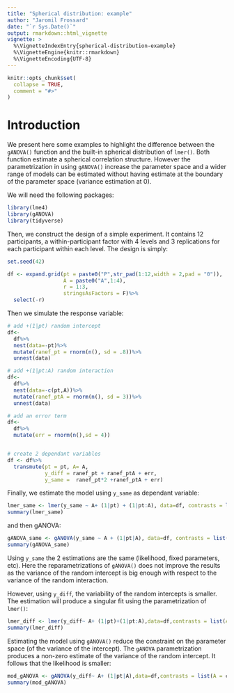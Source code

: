 ```yaml
---
title: "Spherical distribution: example"
author: "Jaromil Frossard"
date: "`r Sys.Date()`"
output: rmarkdown::html_vignette
vignette: >
  %\VignetteIndexEntry{spherical-distribution-example}
  %\VignetteEngine{knitr::rmarkdown}
  %\VignetteEncoding{UTF-8}
---
```


```r
knitr::opts_chunk$set(
  collapse = TRUE,
  comment = "#>"
)
```

# Introduction

We present here some examples to highlight the difference between the `gANOVA()` function and the built-in spherical distribution of `lmer()`. Both function estimate a spherical correlation structure. However the parametrization in using `gANOVA()` increase the parameter space and a wider range of models can be estimated without having estimate at the boundary of the parameter space (variance estimation at 0).

We will need the following packages:

```r
library(lme4)
library(gANOVA)
library(tidyverse)
```


Then, we construct the design of a simple experiment. It contains 12 participants, a within-participant factor with 4 levels and 3 replications for each participant within each level. The design is simply:

```r
set.seed(42)

df <- expand.grid(pt = paste0("P",str_pad(1:12,width = 2,pad = "0")),
                  A = paste0("A",1:4),
                  r = 1:3,
                  stringsAsFactors = F)%>%
  select(-r)
```


Then we simulate the response variable:


```r
# add +(1|pt) random intercept
df<-
  df%>%
  nest(data=-pt)%>%
  mutate(ranef_pt = rnorm(n(), sd = .8))%>%
  unnest(data)

# add +(1|pt:A) random interaction
df<-
  df%>%
  nest(data=-c(pt,A))%>%
  mutate(ranef_ptA = rnorm(n(), sd = 3))%>%
  unnest(data)

# add an error term
df<-
  df%>%
  mutate(err = rnorm(n(),sd = 4))


# create 2 dependant variables
df <- df%>%
  transmute(pt = pt, A= A,
            y_diff = ranef_pt + ranef_ptA + err,
            y_same =  ranef_pt*2 +ranef_ptA + err)
```


Finally, we estimate the model using `y_same` as dependant variable:

```r
lmer_same <- lmer(y_same ~ A+ (1|pt) + (1|pt:A), data=df, contrasts = list(A = contr.sum))
summary(lmer_same)
```


and then gANOVA:


```r
gANOVA_same <- gANOVA(y_same ~ A + (1|pt|A), data=df, contrasts = list(A = contr.sum))
summary(gANOVA_same)
```

Using `y_same` the 2 estimations are the same (likelihood, fixed parameters, etc). Here the reparametrizations of `gANOVA()` does not improve the results as the variance of the random intercept is big enough with respect to the variance of the random interaction.

However, using `y_diff`, the variability of the random intercepts is smaller. The estimation will produce a singular fit using the parametrization of `lmer()`:

```r
lmer_diff <- lmer(y_diff~ A+ (1|pt)+(1|pt:A),data=df,contrasts = list(A = contr.sum))
summary(lmer_diff)
```


Estimating the model using `gANOVA()` reduce the constraint on the parameter space (of the variance of the intercept). The `gANOVA` parametrization produces a non-zero estimate of the variance of the random intercept. It follows that the likelihood is smaller:


```r
mod_gANOVA <- gANOVA(y_diff~ A+ (1|pt|A),data=df,contrasts = list(A = contr.sum))
summary(mod_gANOVA)
```





